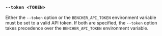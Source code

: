 ### `--token <TOKEN>`

Either the `--token` option or the `BENCHER_API_TOKEN` environment variable must be set to a valid API token.
If both are specified, the `--token` option takes precedence over the `BENCHER_API_TOKEN` environment variable.
